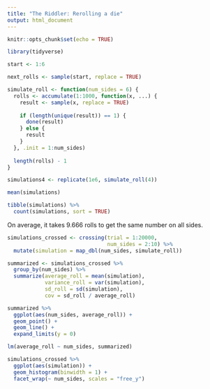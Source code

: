 ```yaml
---
title: "The Riddler: Rerolling a die"
output: html_document
---
```


```r
knitr::opts_chunk$set(echo = TRUE)
```

```r
library(tidyverse)

start <- 1:6

next_rolls <- sample(start, replace = TRUE)

simulate_roll <- function(num_sides = 6) {
  rolls <- accumulate(1:1000, function(x, ...) {
    result <- sample(x, replace = TRUE)
    
    if (length(unique(result)) == 1) {
      done(result)
    } else {
      result
    }
  }, .init = 1:num_sides)
  
  length(rolls) - 1
}

simulations4 <- replicate(1e6, simulate_roll(4))

mean(simulations)

tibble(simulations) %>%
  count(simulations, sort = TRUE)
```

On average, it takes 9.666 rolls to get the same number on all sides.

```r
simulations_crossed <- crossing(trial = 1:20000,
                                num_sides = 2:10) %>%
  mutate(simulation = map_dbl(num_sides, simulate_roll))
```

```r
summarized <- simulations_crossed %>%
  group_by(num_sides) %>%
  summarize(average_roll = mean(simulation),
            variance_roll = var(simulation),
            sd_roll = sd(simulation),
            cov = sd_roll / average_roll)

summarized %>%
  ggplot(aes(num_sides, average_roll)) +
  geom_point() +
  geom_line() +
  expand_limits(y = 0)

lm(average_roll ~ num_sides, summarized)

simulations_crossed %>%
  ggplot(aes(simulation)) +
  geom_histogram(binwidth = 1) +
  facet_wrap(~ num_sides, scales = "free_y")
```
